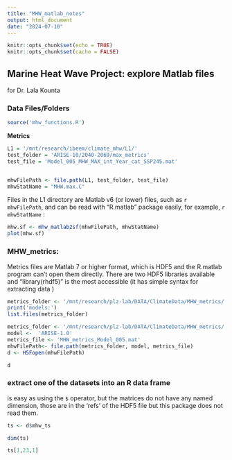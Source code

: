 ```yaml
---
title: "MHW_matlab_notes"
output: html_document
date: "2024-07-10"
---
```


```r
knitr::opts_chunk$set(echo = TRUE)
knitr::opts_chunk$set(cache = FALSE)

```

## Marine Heat Wave Project: explore Matlab files

for Dr. Lala Kounta

### Data Files/Folders

```r
source('mhw_functions.R')

```


**Metrics**

```r
L1 = '/mnt/research/ibeem/climate_mhw/L1/'
test_folder = 'ARISE-10/2040-2069/max_metrics'
test_file = 'Model_005_MHW_MAX_int_Year_cat_SSP245.mat'


mhwFilePath <- file.path(L1, test_folder, test_file) 
mhwStatName = "MHW.max.C"
```

Files in the L1 directory are Matlab v6 (or lower) files, such as `r mhwFilePath`, and can be read with "R.matlab" package easily, for example, `r mhwStatName` : 


```r

mhw.sf <- mhw_matlab2sf(mhwFilePath, mhwStatName)
plot(mhw.sf)
```

### MHW_metrics:

Metrics files are Matlab 7 or higher format, which is HDF5 and the R.matlab program can't open them directly.  There are two HDF5 libraries available and "library(rhdf5)" is the most accessible (it has simple syntax for extracting data )

```r
metrics_folder <- '/mnt/research/plz-lab/DATA/ClimateData/MHW_metrics/'
print('models:')
list.files(metrics_folder)
```


```r
metrics_folder <- '/mnt/research/plz-lab/DATA/ClimateData/MHW_metrics/'
model <-  'ARISE-1.0'
metrics_file <- 'MHW_metrics_Model_005.mat'
mhwFilePath<- file.path(metrics_folder, model, metrics_file)
d <- H5Fopen(mhwFilePath)
```

```r
d
```


### extract one of the datasets into an R data frame

is easy as using the `$` operator, but the matrices do not have any named dimension, those are in the 'refs' of the HDF5 file but this package does not read them. 

```r
ts <- d$mhw_ts
```


```r
dim(ts)
```


```r
ts[1,23,1]
```
